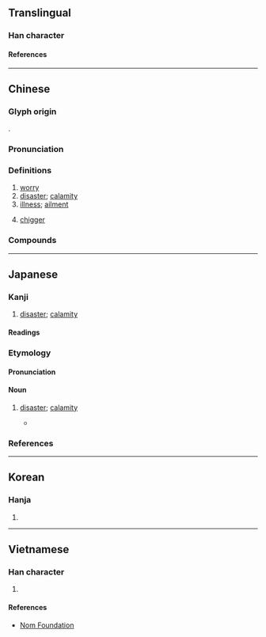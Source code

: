{{character info}}
==Translingual==

===Han character===
{{Han char|rn=61|rad=心|as=06|sn=10|four=80331|canj=TGP|ids=⿱𦍌心}}

====References====
{{Han ref|kx=0384.230|dkj=10565|dj=0715.060|hdz=42292.100|uh=6059}}

----

==Chinese==
{{zh-forms}}

===Glyph origin===
{{Han etym}}
{{Han compound|羊|心|ls=psc|c1=p|c2=s}}.

===Pronunciation===
{{zh-pron
|m=yàng
|c=joeng6
|md=ióng
|mn=iōng
|mn-t=iang6
|mc=y
|oc=y
|cat=n
}}

===Definitions===
{{zh-hanzi}}

# [[worry]]
# [[disaster]]; [[calamity]]
# [[illness]]; [[ailment]]
# {{zh-div|蟲}} [[chigger]]

===Compounds===
{{zh-der|安然無恙|別來無恙|恙蟲病|恙蟲|小恙|微恙|布帆無恙|抱恙|無恙|有恙|貴恙|賤恙}}

----

==Japanese==

===Kanji===
{{ja-kanji|grade=|rs=心06}}

# [[disaster]]; [[calamity]]

====Readings====
{{ja-readings
|goon=よう
|kanon=よう
|kun=つつが
}}

===Etymology===
{{rfe|ja}}

====Pronunciation====
{{ja-pron|つつが|acc=0|acc_ref=DJR}}

====Noun====
{{ja-noun|つつが}}

# [[disaster]]; [[calamity]]
#*{{quote-song|ja|lyricist={{ja-r|{{w|高野辰之|高%野%辰%之}}|^たか%の% ^たつ%ゆき}}|composer={{ja-r|{{w|岡野貞一|岡%野%貞%一}}|^おか%の% ^てい%いち}}|title={{ja-r|{{w|故郷 (唱歌)|故郷}}|^ふるさと}}|year=1914}}
#*:{{ja-usex|如何にいます父母 &nbsp; '''恙'''無しや友がき|いか に います ちちはは &nbsp; '''つつが'''なし や ともがき|Father and mother―are they doing well? Is everything well with my old friends?}}

===References===
<references/>

----

==Korean==

===Hanja===
{{ko-hanja|양}}

# {{rfdef|ko|sort=心06}}

----

==Vietnamese==

===Han character===
{{vi-readings|rs=心06|reading=dạng}}

# {{rfdef|vi|sort=心06}}

====References====
* [http://nomfoundation.org/common/nom_details.php?codepoint=6059 Nom Foundation]